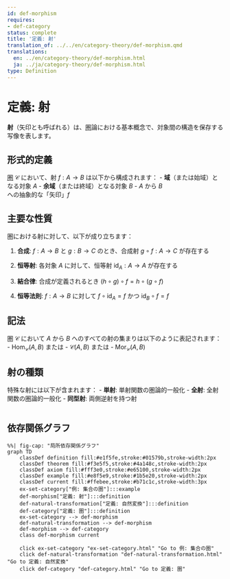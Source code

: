 ```yaml
---
id: def-morphism
requires:
- def-category
status: complete
title: '定義: 射'
translation_of: ../../en/category-theory/def-morphism.qmd
translations:
  en: ../en/category-theory/def-morphism.html
  ja: ../ja/category-theory/def-morphism.html
type: Definition
---
```


# 定義: 射

**射**（矢印とも呼ばれる）は、[圏](def-category.qmd)論における基本概念で、対象間の構造を保存する写像を表します。

## 形式的定義

[圏](def-category.qmd) $\mathcal{C}$ において、射 $f: A \to B$ は以下から構成されます：
- **域**（または始域）となる対象 $A$
- **余域**（または終域）となる対象 $B$
- $A$ から $B$ への抽象的な「矢印」$f$

## 主要な性質

圏における射に対して、以下が成り立ちます：

1. **合成**: $f: A \to B$ と $g: B \to C$ のとき、合成射 $g \circ f: A \to C$ が存在する

2. **恒等射**: 各対象 $A$ に対して、恒等射 $\text{id}_A: A \to A$ が存在する

3. **結合律**: 合成が定義されるとき $(h \circ g) \circ f = h \circ (g \circ f)$

4. **恒等法則**: $f: A \to B$ に対して $f \circ \text{id}_A = f$ かつ $\text{id}_B \circ f = f$

## 記法

圏 $\mathcal{C}$ において $A$ から $B$ へのすべての射の集まりは以下のように表記されます：
- $\text{Hom}_{\mathcal{C}}(A, B)$ または
- $\mathcal{C}(A, B)$ または
- $\text{Mor}_{\mathcal{C}}(A, B)$

## 射の種類

特殊な射には以下が含まれます：
- **単射**: 単射関数の圏論的一般化
- **全射**: 全射関数の圏論的一般化
- **同型射**: 両側逆射を持つ射

```mermaid
```

## 依存関係グラフ

```mermaid
%%| fig-cap: "局所依存関係グラフ"
graph TD
    classDef definition fill:#e1f5fe,stroke:#01579b,stroke-width:2px
    classDef theorem fill:#f3e5f5,stroke:#4a148c,stroke-width:2px
    classDef axiom fill:#fff3e0,stroke:#e65100,stroke-width:2px
    classDef example fill:#e8f5e9,stroke:#1b5e20,stroke-width:2px
    classDef current fill:#ffebee,stroke:#b71c1c,stroke-width:3px
    ex-set-category["例: 集合の圏"]:::example
    def-morphism["定義: 射"]:::definition
    def-natural-transformation["定義: 自然変換"]:::definition
    def-category["定義: 圏"]:::definition
    ex-set-category --> def-morphism
    def-natural-transformation --> def-morphism
    def-morphism --> def-category
    class def-morphism current

    click ex-set-category "ex-set-category.html" "Go to 例: 集合の圏"
    click def-natural-transformation "def-natural-transformation.html" "Go to 定義: 自然変換"
    click def-category "def-category.html" "Go to 定義: 圏"
```
